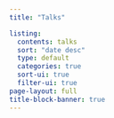 ```yaml
---
title: "Talks"

listing:
  contents: talks
  sort: "date desc"
  type: default
  categories: true
  sort-ui: true
  filter-ui: true
page-layout: full
title-block-banner: true
---
```

